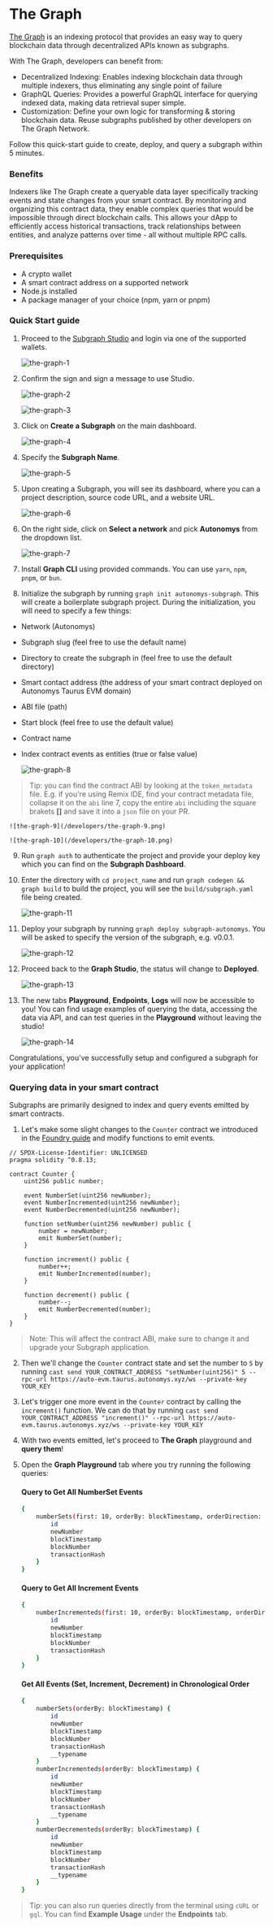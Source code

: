 # The Graph

[The Graph](https://thegraph.com/) is an indexing protocol that provides an easy way to query blockchain data through decentralized APIs known as subgraphs. 

With The Graph, developers can benefit from:
 - Decentralized Indexing: Enables indexing blockchain data through multiple indexers, thus eliminating any single point of failure
 - GraphQL Queries: Provides a powerful GraphQL interface for querying indexed data, making data retrieval super simple.
 - Customization: Define your own logic for transforming & storing blockchain data. Reuse subgraphs published by other developers on The Graph Network.

Follow this quick-start guide to create, deploy, and query a subgraph within 5 minutes.

### Benefits

Indexers like The Graph create a queryable data layer specifically tracking events and state changes from your smart contract. By monitoring and organizing this contract data, they enable complex queries that would be impossible through direct blockchain calls. This allows your dApp to efficiently access historical transactions, track relationships between entities, and analyze patterns over time - all without multiple RPC calls.

### Prerequisites

- A crypto wallet
- A smart contract address on a supported network
- Node.js⁠ installed
- A package manager of your choice (npm, yarn or pnpm)

### Quick Start guide

1. Proceed to the [Subgraph Studio](https://thegraph.com/studio) and login via one of the supported wallets.

    ![the-graph-1](/developers/the-graph-1.png)

2. Confirm the sign and sign a message to use Studio.

    ![the-graph-2](/developers/the-graph-2.png)

    ![the-graph-3](/developers/the-graph-3.png)

3. Click on **Create a Subgraph** on the main dashboard.

    ![the-graph-4](/developers/the-graph-4.png)

4. Specify the **Subgraph Name**.

    ![the-graph-5](/developers/the-graph-5.png)

5. Upon creating a Subgraph, you will see its dashboard, where you can a project description, source code URL, and a website URL.

    ![the-graph-6](/developers/the-graph-6.png)

6. On the right side, click on **Select a network** and pick **Autonomys** from the dropdown list. 

    ![the-graph-7](/developers/the-graph-7.png)

7. Install **Graph CLI** using provided commands. You can use `yarn`, `npm`, `pnpm`, or `bun`. 

8. Initialize the subgraph by running `graph init autonomys-subgraph`. This will create a boilerplate subgraph project. 
During the initialization, you will need to specify a few things:
- Network (Autonomys)
- Subgraph slug (feel free to use the default name)
- Directory to create the subgraph in (feel free to use the default directory)
- Smart contact address (the address of your smart contract deployed on Autonomys Taurus EVM domain)
- ABI file (path)
- Start block (feel free to use the default value)
- Contract name
- Index contract events as entities (true or false value)

     ![the-graph-8](/developers/the-graph-8.png)

> Tip: you can find the contract ABI by looking at the `token_metadata` file. 
E.g. if you're using Remix IDE, find your contract metadata file, collapse it on the `abi` line 7, copy the entire `abi` including the square brakets **[]** and save it into a `json` file on your PR. 

    ![the-graph-9](/developers/the-graph-9.png)

    ![the-graph-10](/developers/the-graph-10.png)

9. Run `graph auth` to authenticate the project and provide your deploy key which you can find on the **Subgraph Dashboard**.

10. Enter the directory with `cd project_name` and run `graph codegen && graph build` to build the project, you will see the `build/subgraph.yaml` file being created.  

    ![the-graph-11](/developers/the-graph-11.png)

11. Deploy your subgraph by running `graph deploy subgraph-autonomys`. You will be asked to specify the version of the subgraph, e.g. v0.0.1. 

    ![the-graph-12](/developers/the-graph-12.png)

12. Proceed back to the **Graph Studio**, the status will change to **Deployed**. 

    ![the-graph-13](/developers/the-graph-13.png)

13. The new tabs **Playground**, **Endpoints**, **Logs** will now be accessible to you! You can find usage examples of querying the data, accessing the data via API, and can test queries in the **Playground** without leaving the studio!

    ![the-graph-14](/developers/the-graph-14.png)

Congratulations, you've successfully setup and configured a subgraph for your application! 

### Querying data in your smart contract

Subgraphs are primarily designed to index and query events emitted by smart contracts. 

1. Let's make some slight changes to the `Counter` contract we introduced in the [Foundry guide](/evm/foundry.mdx) and modify functions to emit events. 


```solidity
// SPDX-License-Identifier: UNLICENSED
pragma solidity ^0.8.13;

contract Counter {
    uint256 public number;
    
    event NumberSet(uint256 newNumber);
    event NumberIncremented(uint256 newNumber);
    event NumberDecremented(uint256 newNumber);
    
    function setNumber(uint256 newNumber) public {
        number = newNumber;
        emit NumberSet(number);
    }
    
    function increment() public {
        number++;
        emit NumberIncremented(number);
    }
    
    function decrement() public {
        number--;
        emit NumberDecremented(number);
    }
}
```

> Note: This will affect the contract ABI, make sure to change it and upgrade your Subgraph application.

2. Then we'll change the `Counter` contract state and set the number to `5` by running `cast send YOUR_CONTRACT_ADDRESS "setNumber(uint256)" 5 --rpc-url https://auto-evm.taurus.autonomys.xyz/ws --private-key YOUR_KEY`

3. Let's trigger one more event in the `Counter` contract by calling the `increment()` function. We can do that by running `cast send YOUR_CONTRACT_ADDRESS "increment()" --rpc-url https://auto-evm.taurus.autonomys.xyz/ws --private-key YOUR_KEY`

4. With two events emitted, let's proceed to **The Graph** playground and **query them**!

5. Open the **Graph Playground** tab where you try running the following queries:

    #### Query to Get All NumberSet Events
    ```bash
    {
        numberSets(first: 10, orderBy: blockTimestamp, orderDirection: desc) {
            id
            newNumber
            blockTimestamp
            blockNumber
            transactionHash
        }
    }
    ```

    #### Query to Get All Increment Events

    ```bash
    {
        numberIncrementeds(first: 10, orderBy: blockTimestamp, orderDirection: desc) {
            id
            newNumber
            blockTimestamp
            blockNumber
            transactionHash
        }
    }
    ```

    #### Get All Events (Set, Increment, Decrement) in Chronological Order 

    ```bash
    {
        numberSets(orderBy: blockTimestamp) {
            id
            newNumber
            blockTimestamp
            blockNumber
            transactionHash
            __typename
        }
        numberIncrementeds(orderBy: blockTimestamp) {
            id
            newNumber
            blockTimestamp
            blockNumber
            transactionHash
            __typename
        }
        numberDecrementeds(orderBy: blockTimestamp) {
            id
            newNumber
            blockTimestamp
            blockNumber
            transactionHash
            __typename
        }
    }
    ```

> Tip: you can also run queries directly from the terminal using `cURL` or `gql`. You can find **Example Usage** under the **Endpoints** tab. 

